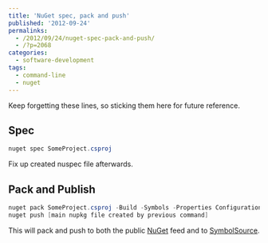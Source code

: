 ```yaml
---
title: 'NuGet spec, pack and push'
published: '2012-09-24'
permalinks:
  - /2012/09/24/nuget-spec-pack-and-push/
  - /?p=2068
categories:
  - software-development
tags:
  - command-line
  - nuget
---
```


Keep forgetting these lines, so sticking them here for future reference.

## Spec

```powershell
nuget spec SomeProject.csproj
```

Fix up created nuspec file afterwards.

## Pack and Publish

```powershell
nuget pack SomeProject.csproj -Build -Symbols -Properties Configuration=Release
nuget push [main nupkg file created by previous command]
```

This will pack and push to both the public [NuGet](https://www.nuget.org/) feed and to [SymbolSource](https://www.symbolsource.org/Public).
